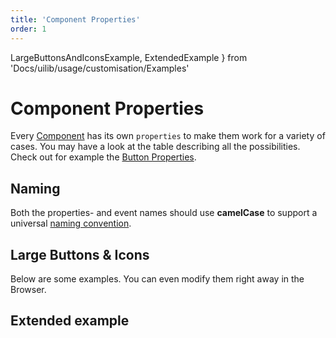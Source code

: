 ```yaml
---
title: 'Component Properties'
order: 1
---
```


LargeButtonsAndIconsExample,
ExtendedExample
} from 'Docs/uilib/usage/customisation/Examples'

# Component Properties

Every [Component](/uilib/components) has its own `properties` to make them work for a variety of cases. You may have a look at the table describing all the possibilities. Check out for example the [Button Properties](/uilib/components/button/properties).

## Naming

Both the properties- and event names should use **camelCase** to support a universal [naming convention](/contribute/naming).

## Large Buttons & Icons

Below are some examples. You can even modify them right away in the Browser.

<LargeButtonsAndIconsExample />

## Extended example

<ExtendedExample />

